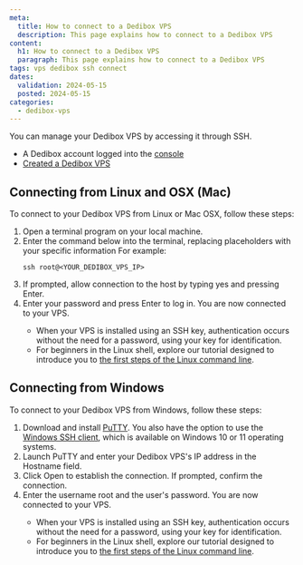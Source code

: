 ```yaml
---
meta:
  title: How to connect to a Dedibox VPS
  description: This page explains how to connect to a Dedibox VPS
content:
  h1: How to connect to a Dedibox VPS
  paragraph: This page explains how to connect to a Dedibox VPS
tags: vps dedibox ssh connect
dates:
  validation: 2024-05-15
  posted: 2024-05-15
categories:
  - dedibox-vps
---
```


You can manage your Dedibox VPS by accessing it through SSH.

<Macro id="requirements" />

- A Dedibox account logged into the [console](https://console.online.net)
- [Created a Dedibox VPS](/dedibox/vps/how-to/create-vps/)

## Connecting from Linux and OSX (Mac)
To connect to your Dedibox VPS from Linux or Mac OSX, follow these steps:

1. Open a terminal program on your local machine.
2. Enter the command below into the terminal, replacing placeholders with your specific information For example:
    ```
    ssh root@<YOUR_DEDIBOX_VPS_IP>
    ```
3. If prompted, allow connection to the host by typing yes and pressing Enter.
4. Enter your password and press Enter to log in. You are now connected to your VPS.
    <Message type="tip">
      * When your VPS is installed using an SSH key, authentication occurs without the need for a password, using your key for identification.
      * For beginners in the Linux shell, explore our tutorial designed to introduce you to [the first steps of the Linux command line](/tutorials/first-steps-linux-command-line/).
    </Message>

## Connecting from Windows
To connect to your Dedibox VPS from Windows, follow these steps:

1. Download and install [PuTTY](https://www.chiark.greenend.org.uk/~sgtatham/putty/latest.html).
    <Message type="note">
       You also have the option to use the [Windows SSH client](https://learn.microsoft.com/en-us/windows/terminal/tutorials/ssh), which is available on Windows 10 or 11 operating systems.
    </Message>
2. Launch PuTTY and enter your Dedibox VPS's IP address in the Hostname field.
3. Click Open to establish the connection. If prompted, confirm the connection.
4. Enter the username root and the user's password. You are now connected to your VPS.
    <Message type="tip">
      * When your VPS is installed using an SSH key, authentication occurs without the need for a password, using your key for identification.
      * For beginners in the Linux shell, explore our tutorial designed to introduce you to [the first steps of the Linux command line](/tutorials/first-steps-linux-command-line/).
    </Message>

